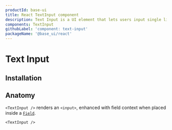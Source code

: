 ```yaml
---
productId: base-ui
title: React TextInput component
description: Text Input is a UI element that lets users input single line text.
components: TextInput
githubLabel: 'component: text-input'
packageName: '@base_ui/react'
---
```


# Text Input

<Description />

<ComponentLinkHeader design={false} />

<Demo demo="TextInputIntroduction" defaultCodeOpen="false" bg="gradient" />

## Installation

<InstallationInstructions componentName="TextInput" />

## Anatomy

`<TextInput />` renders an `<input>`, enhanced with field context when placed inside a [`Field`](/components/react-field).

```tsx
<TextInput />
```
